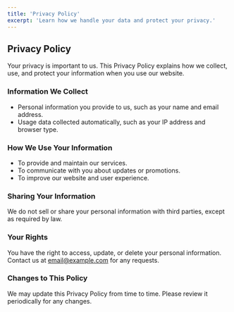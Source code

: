 ```yaml
---
title: 'Privacy Policy'
excerpt: 'Learn how we handle your data and protect your privacy.'
---
```


## Privacy Policy

Your privacy is important to us. This Privacy Policy explains how we collect, use, and protect your
information when you use our website.

### Information We Collect

- Personal information you provide to us, such as your name and email address.
- Usage data collected automatically, such as your IP address and browser type.

### How We Use Your Information

- To provide and maintain our services.
- To communicate with you about updates or promotions.
- To improve our website and user experience.

### Sharing Your Information

We do not sell or share your personal information with third parties, except as required by law.

### Your Rights

You have the right to access, update, or delete your personal information. Contact us at
[email@example.com](mailto:email@example.com) for any requests.

### Changes to This Policy

We may update this Privacy Policy from time to time. Please review it periodically for any changes.

